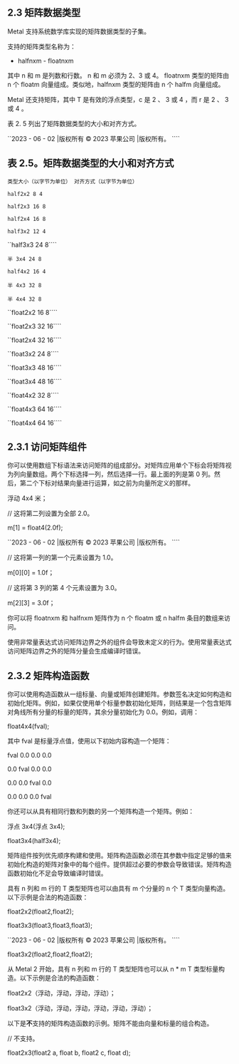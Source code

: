 ## 2.3 矩阵数据类型

Metal 支持系统数学库实现的矩阵数据类型的子集。

支持的矩阵类型名称为：

- halfnxm - floatnxm

其中 n 和 m 是列数和行数。 n 和 m 必须为 2、3 或 4。 floatnxm 类型的矩阵由 n 个 floatm 向量组成。类似地，halfnxm 类型的矩阵由 n 个 halfm 向量组成。

Metal 还支持矩阵，其中 T 是有效的浮点类型，c 是 2 、 3 或 4 ，而 r 是 2 、 3 或 4 。

表 2. 5 列出了矩阵数据类型的大小和对齐方式。

``2023 - 06 - 02 |版权所有 © 2023 苹果公司 |版权所有。 ````

## 表 2.5。矩阵数据类型的大小和对齐方式

`类型大小（以字节为单位） 对齐方式（以字节为单位）`

`half2x2 8 4`

`half2x3 16 8`

`half2x4 16 8 `

`half3x2 12 4 `

``half3x3 24 8````

`半 3x4 24 8`

`half4x2 16 4 `

`半 4x3 32 8`

`半 4x4 32 8`

``float2x2 16 8````

``float2x3 32 16````

``float2x4 32 16````

``float3x2 24 8````

``float3x3 48 16````

``float3x4 48 16````

``float4x2 32 8````

``float4x3 64 16````

``float4x4 64 16````

## 2.3.1 访问矩阵组件

你可以使用数组下标语法来访问矩阵的组成部分。对矩阵应用单个下标会将矩阵视为列向量数组。两个下标选择一列，然后选择一行。最上面的列是第 0 列。然后，第二个下标对结果向量进行运算，如之前为向量所定义的那样。

浮动 4x4 米；

// 这将第二列设置为全部 2.0。

m[1] = float4(2.0f);

``2023 - 06 - 02 |版权所有 © 2023 苹果公司 |版权所有。 ````

// 这将第一列的第一个元素设置为 1.0。

m[0][0] = 1.0f；

// 这将第 3 列的第 4 个元素设置为 3.0。

m[2][3] = 3.0f；

你可以将 floatnxm 和 halfnxm 矩阵作为 n 个 floatm 或 n halfm 条目的数组来访问。

使用非常量表达式访问矩阵边界之外的组件会导致未定义的行为。使用常量表达式访问矩阵边界之外的矩阵分量会生成编译时错误。

## 2.3.2 矩阵构造函数

你可以使用构造函数从一组标量、向量或矩阵创建矩阵。参数签名决定如何构造和初始化矩阵。例如，如果仅使用单个标量参数初始化矩阵，则结果是一个包含矩阵对角线所有分量的标量的矩阵，其余分量初始化为 0.0。例如，调用：

float4x4(fval);

其中 fval 是标量浮点值，使用以下初始内容构造一个矩阵：

fval 0.0 0.0 0.0

0.0 fval 0.0 0.0

0.0 0.0 fval 0.0

0.0 0.0 0.0 fval

你还可以从具有相同行数和列数的另一个矩阵构造一个矩阵。例如：

浮点 3x4(浮点 3x4);

float3x4(half3x4);

矩阵组件按列优先顺序构建和使用。矩阵构造函数必须在其参数中指定足够的值来初始化构造的矩阵对象中的每个组件。提供超过必要的参数会导致错误。矩阵构造函数初始化不足会导致编译时错误。

具有 n 列和 m 行的 T 类型矩阵也可以由具有 m 个分量的 n 个 T 类型向量构造。以下示例是合法的构造函数：

float2x2(float2,float2);

float3x3(float3,float3,float3);

``2023 - 06 - 02 |版权所有 © 2023 苹果公司 |版权所有。 ````

float3x2(float2,float2,float2);

从 Metal 2 开始，具有 n 列和 m 行的 T 类型矩阵也可以从 n \* m T 类型标量构造。以下示例是合法的构造函数：

float2x2（浮动，浮动，浮动，浮动）；

float3x2（浮动，浮动，浮动，浮动，浮动，浮动）；

以下是**不**支持的矩阵构造函数的示例。矩阵不能由向量和标量的组合构造。

// 不支持。

float2x3(float2 a, float b, float2 c, float d);
